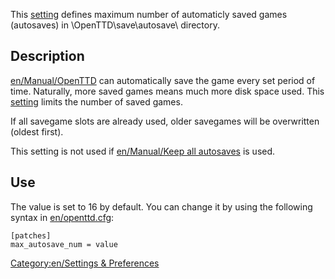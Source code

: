 [[Category:en/Settings & Preferences]]

This [[en/Archive/Manual/Settings/Advanced Settings|setting]] defines maximum number of automaticly saved games (autosaves) in \OpenTTD\save\autosave\ directory.  

== Description ==

[[en/Manual/OpenTTD]] can automatically save the game every set period of time. Naturally, more saved games means much more disk space used. This [[en/Archive/Manual/Settings/Advanced Settings|setting]] limits the number of saved games.

If all savegame slots are already used, older savegames will be overwritten (oldest first).

This setting is not used if [[en/Manual/Keep all autosaves]] is used.

== Use ==

The value is set to 16 by default. You can change it by using the following syntax in [[en/openttd.cfg]]:
<pre>[patches]
max_autosave_num = value</pre>